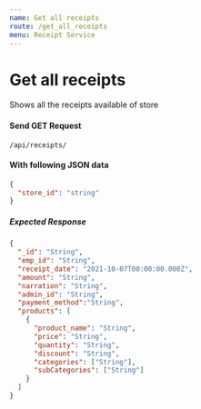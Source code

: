 ```yaml
---
name: Get all receipts
route: /get_all_receipts
menu: Receipt Service
---
```


# Get all receipts

Shows all the receipts available of store

#### Send GET Request

<Code>/api/receipts/</Code>

#### With following JSON data

```json
{
  "store_id": "string"
}
```

##### Expected Response

```json
{
  "_id": "String",
  "emp_id": "String",
  "receipt_date": "2021-10-07T00:00:00.000Z",
  "amount": "String",
  "narration": "String",
  "admin_id": "String",
  "payment_method":"String",
  "products": [
    {
      "product_name": "String",
      "price": "String",
      "quantity": "String",
      "discount": "String",
      "categories": ["String"],
      "subCategories": ["String"]
    }
  ]
}
```
